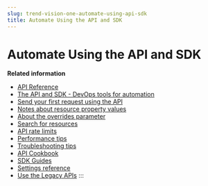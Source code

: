 ```yaml
---
slug: trend-vision-one-automate-using-api-sdk
title: Automate Using the API and SDK
---
```

# Automate Using the API and SDK

**Related information**

- [API Reference](api-reference-server-workload.mdx)
- [The API and SDK - DevOps tools for automation](api-sdk-devops-tools-for-automation.mdx)
- [Send your first request using the API](send-your-first-request-using-api.mdx)
- [Notes about resource property values](notes-resource-property-values.mdx)
- [About the overrides parameter](overrides-parameter.mdx)
- [Search for resources](search-for-resources.mdx)
- [API rate limits](api-rate-limits.mdx)
- [Performance tips](performance-tips.mdx)
- [Troubleshooting tips](troubleshooting-tips.mdx)
- [API Cookbook](api-cookbook-server-workload.mdx)
- [SDK Guides](sdk-guides.mdx)
- [Settings reference](settings-reference.mdx)
- [Use the Legacy APIs](use-legacy-apis.mdx)
:::
